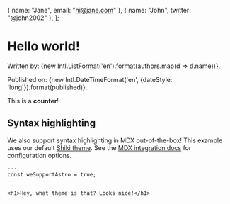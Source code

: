 
  { name: "Jane", email: "hi@jane.com" },
  { name: "John", twitter: "@john2002" },
];

# Hello world!

Written by: {new Intl.ListFormat('en').format(authors.map(d => d.name))}.

Published on: {new Intl.DateTimeFormat('en', {dateStyle: 'long'}).format(published)}.

<Counter client:visible>This is a **counter**!</Counter>

## Syntax highlighting

We also support syntax highlighting in MDX out-of-the-box! This example uses our default [Shiki theme](https://github.com/shikijs/shiki). See the [MDX integration docs](https://docs.astro.build/en/guides/integrations-guide/mdx/#syntax-highlighting) for configuration options.

```astro
---
const weSupportAstro = true;
---

<h1>Hey, what theme is that? Looks nice!</h1>
```
